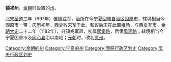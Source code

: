 '''镇戎州'''，[[金朝|金朝]]时设置的[[州|州]]。

[[北宋|北宋]][[至道|至道]]三年（997年）置[[镇戎军|镇戎军]]，[[治所|治所]]在今[[宁夏回族自治区|宁夏回族自治区]][[固原市|固原市]]，辖境相当今固原市一带；[[慶曆|庆历]]初年，[[西夏|西夏]]败宋军于此，和议后宋在此置[[榷场|榷场]]，与西夏[[互市|互市]]。[[金朝|金朝]][[大定_(金朝)|大定]]二十二年（1182年），升镇戎军置，初属[[熙秦路|熙秦路]]，后隶[[凤翔路|凤翔路]]；辖境相当今宁夏固原市及[[同心县|同心县]]治以南地；[[元朝|元朝]]时，改名[[原州|原州]]。

{{北宋行政区划|nocat}}
{{金朝行政区划小作品}}
{{DEFAULTSORT:Z}}
[[Category:金朝的州|Category:金朝的州]]
[[Category:宁夏的州|Category:宁夏的州]]
[[Category:固原行政区划史|Category:固原行政区划史]]
[[Category:吴忠行政区划史|Category:吴忠行政区划史]]